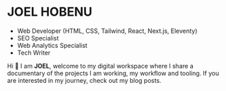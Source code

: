 # JOEL HOBENU
- Web Developer (HTML, CSS, Tailwind, React, Next.js, Eleventy)
- SEO Specialist
- Web Analytics Specialist
- Tech Writer

Hi :wave: I am **JOEL**, welcome to my digital workspace where I share a documentary of 
the projects I am working, my workflow and tooling. If you are interested in my journey,
check out my blog posts. 
